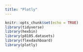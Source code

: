 ```yaml
---
title: "Plotly"
---
```


```r
knitr::opts_chunk$set(echo = TRUE)
library(tidyverse)
library(hexbin)
library(p8105.datasets)
library(flexdashboard)
library(plotly)
```


